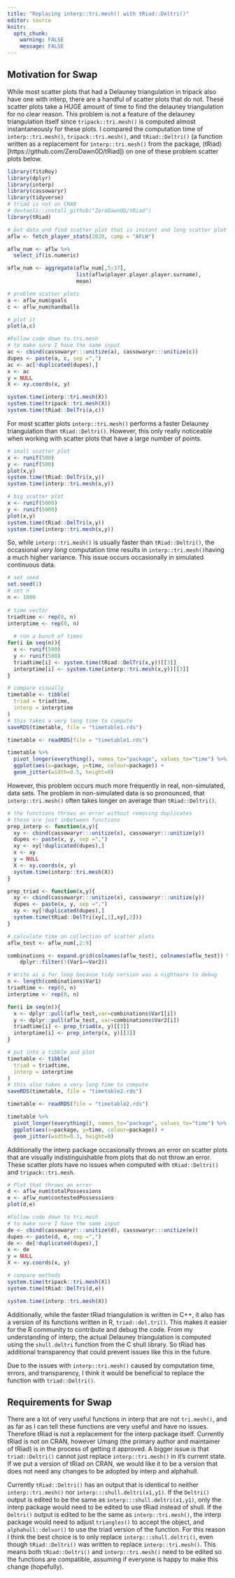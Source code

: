 ```yaml
---
title: "Replacing interp::tri.mesh() with tRiad::Deltri()"
editor: source
knitr:
  opts_chunk: 
    warning: FALSE
    message: FALSE
---
```


## Motivation for Swap

While most scatter plots that had a Delauney triangulation in tripack also have one with interp, there are a handful of scatter plots that do not. These scatter plots take a HUGE amount of time to find the delauney triangulation for no clear reason. This problem is not a feature of the delauney triangulation itself since `tripack::tri.mesh()` is computed almost instantaneously for these plots. I compared the computation time of `interp::tri.mesh()`, `tripack::tri.mesh()`, and `tRiad::Deltri()` (a function written as a replacement for `interp::tri.mesh()` from the package, (tRiad)[https://github.com/ZeroDawn0D/tRiad]) on one of these problem scatter plots below.

```r
library(fitzRoy)
library(dplyr)
library(interp)
library(cassowaryr)
library(tidyverse)
# triad is not on CRAN
# devtools::install_github("ZeroDawn0D/tRiad")
library(tRiad)

# Get data and find scatter plot that is instant and long scatter plot
aflw <- fetch_player_stats(2020, comp = "AFLW")
```

```r
aflw_num <- aflw %>%
  select_if(is.numeric)

aflw_num <- aggregate(aflw_num[,5:37],
                      list(aflw$player.player.player.surname),
                      mean)

# problem scatter plots
a <- aflw_num$goals
c <- aflw_num$handballs

# plot it
plot(a,c)

#Follow code down to tri.mesh 
# to make sure I have the same input
ac <- cbind(cassowaryr:::unitize(a), cassowaryr:::unitize(c))
dupes <- paste(a, c, sep =",")
ac <- ac[!duplicated(dupes),]
x <- ac
y = NULL
X <- xy.coords(x, y)

system.time(interp::tri.mesh(X))
system.time(tripack::tri.mesh(X))
system.time(tRiad::DelTri(a,c))
```

For most scatter plots `interp::tri.mesh()` performs a faster Delauney triangulation than `tRiad::Deltri()`. However, this only really noticeable when working with scatter plots that have a large number of points.

```r
# small scatter plot
x <- runif(500)
y <- runif(500)
plot(x,y)
system.time(tRiad::DelTri(x,y))
system.time(interp::tri.mesh(x,y))

# big scatter plot
x <- runif(5000)
y <- runif(5000)
plot(x,y)
system.time(tRiad::DelTri(x,y))
system.time(interp::tri.mesh(x,y))
```

So, while `interp::tri.mesh()` is usually faster than `tRiad::Deltri()`, the occasional *very long* computation time results in `interp::tri.mesh()`having a much higher variance. This issue occurs occasionally in simulated continuous data.

```r
# set seed
set.seed(1)
# set n
n <- 1000
  
# time vector
triadtime <- rep(0, n)
interptime <- rep(0, n)
  
  # run a bunch of times
for(i in seq(n)){
  x <- runif(500)
  y <- runif(500)
  triadtime[i] <- system.time(tRiad::DelTri(x,y))[[3]]
  interptime[i] <- system.time(interp::tri.mesh(x,y))[[3]]
}

# compare visually
timetable <- tibble(
  triad = triadtime,
  interp = interptime
) 
# this takes a very long time to compute
saveRDS(timetable, file = "timetable1.rds") 
```

```r
timetable <- readRDS(file = "timetable1.rds")

timetable %>%
  pivot_longer(everything(), names_to="package", values_to="time") %>%
  ggplot(aes(x=package, y=time, colour=package)) +
  geom_jitter(width=0.5, height=0)

```

However, this problem occurs much more frequently in real, non-simulated, data sets. The problem in non-simulated data is so pronounced, that `interp::tri.mesh()` often takes longer on average than `tRiad::Deltri()`.

```r
# the functions throws an error without removing duplicates
# these are just inbetween functions
prep_interp <- function(x,y){
  xy <- cbind(cassowaryr:::unitize(x), cassowaryr:::unitize(y))
  dupes <- paste(x, y, sep =",")
  xy <- xy[!duplicated(dupes),]
  x <- xy
  y = NULL
  X <- xy.coords(x, y)
  system.time(interp::tri.mesh(X))
}

prep_triad <- function(x,y){
  xy <- cbind(cassowaryr:::unitize(x), cassowaryr:::unitize(y))
  dupes <- paste(x, y, sep =",")
  xy <- xy[!duplicated(dupes),]
  system.time(tRiad::DelTri(xy[,1],xy[,2]))
}

# calculate time on collection of scatter plots
aflw_test <- aflw_num[,2:9]

combinations <- expand.grid(colnames(aflw_test), colnames(aflw_test)) %>%
    dplyr::filter(!(Var1==Var2))

# Write as a for loop because tidy version was a nightmare to debug
n <- length(combinations$Var1)
triadtime <- rep(0, n)
interptime <- rep(0, n)

for(i in seq(n)){
  x <- dplyr::pull(aflw_test,var=combinations$Var1[i])
  y <- dplyr::pull(aflw_test, var=combinations$Var2[i])
  triadtime[i] <- prep_triad(x, y)[[3]]
  interptime[i] <- prep_interp(x, y)[[3]]
}

# put into a tibble and plot
timetable <- tibble(
  triad = triadtime,
  interp = interptime
) 
# this also takes a very long time to compute
saveRDS(timetable, file = "timetable2.rds")
```

```r
timetable <- readRDS(file = "timetable2.rds")

timetable %>%
  pivot_longer(everything(), names_to="package", values_to="time") %>%
  ggplot(aes(x=package, y=time, colour=package)) +
  geom_jitter(width=0.3, height=0)
```

Additionally the interp package occasionally throws an error on scatter plots that are visually indistinguishable from plots that do not throw an error. These scatter plots have no issues when computed with `tRiad::Deltri()` and `tripack::tri.mesh`.

```r
# Plot that throws an error
d <- aflw_num$totalPossessions
e <- aflw_num$contestedPossessions
plot(d,e)

#Follow code down to tri.mesh 
# to make sure I have the same input
de <- cbind(cassowaryr:::unitize(d), cassowaryr:::unitize(e))
dupes <- paste(d, e, sep =",")
de <- de[!duplicated(dupes),]
x <- de
y = NULL
X <- xy.coords(x, y)

# compare methods
system.time(tripack::tri.mesh(X))
system.time(tRiad::DelTri(d,e))
```

```r
system.time(interp::tri.mesh(X))
```

Additionally, while the faster tRiad triangulation is written in C++, it also has a version of its functions written in R, `triad::del.tri()`. This makes it easier for the R community to contribute and debug the code. From my understanding of interp, the actual Delauney triangulation is computed using the `shull.deltri` function from the C shull library. So tRiad has additional transparency that could prevent issues like this in the future.

Due to the issues with `interp::tri.mesh()` caused by computation time, errors, and transparency, I think it would be beneficial to replace the function with `triad::Deltri()`.

## Requirements for Swap
There are a lot of very useful functions in interp that are not `tri.mesh()`, and as far as I can tell these functions are very useful and have no issues. Therefore tRiad is not a replacement for the interp package itself. Currently tRiad is not on CRAN, however Umang (the primary author and maintainer of tRiad) is in the process of getting it approved. A bigger issue is that `triad::Deltri()` cannot just replace `interp::tri.mesh()` in it's current state. If we put a version of tRiad on CRAN, we would like it to be a version that does not need any changes to be adopted by interp and alphahull. 

Currently `tRiad::Deltri()` has an output that is identical to neither `interp::tri.mesh()` nor `interp:::shull.deltri(x1,y1)`. If the `Deltri()` output is edited to be the same as `interp:::shull.deltri(x1,y1)`, only the interp package would need to be edited to use tRiad instead of shull. If the `Deltri()` output is edited to be the same as `interp::tri.mesh()`, the interp package would need to adjust `triangles()` to accept the object, and `alphahull::delvor()` to use the triad version of the function. For this reason I think the best choice is to only replace `interp:::shull.deltri()`, even though `tRiad::Deltri()` was written to replace `interp::tri.mesh()`. This means both `tRiad::Deltri()` and `interp::tri.mesh()` need to be edited so the functions are compatible, assuming if everyone is happy to make this change (hopefully).
